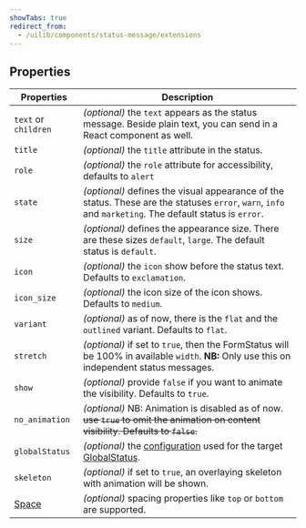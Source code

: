 ```yaml
---
showTabs: true
redirect_from:
  - /uilib/components/status-message/extensions
---
```


## Properties

| Properties                              | Description                                                                                                                                                             |
| --------------------------------------- | ----------------------------------------------------------------------------------------------------------------------------------------------------------------------- |
| `text` or `children`                    | _(optional)_ the `text` appears as the status message. Beside plain text, you can send in a React component as well.                                                    |
| `title`                                 | _(optional)_ the `title` attribute in the status.                                                                                                                       |
| `role`                                  | _(optional)_ the `role` attribute for accessibility, defaults to `alert`                                                                                                |
| `state`                                 | _(optional)_ defines the visual appearance of the status. These are the statuses `error`, `warn`, `info` and `marketing`. The default status is `error`.                |
| `size`                                  | _(optional)_ defines the appearance size. There are these sizes `default`, `large`. The default status is `default`.                                                    |
| `icon`                                  | _(optional)_ the `icon` show before the status text. Defaults to `exclamation`.                                                                                         |
| `icon_size`                             | _(optional)_ the icon size of the icon shows. Defaults to `medium`.                                                                                                     |
| `variant`                               | _(optional)_ as of now, there is the `flat` and the `outlined` variant. Defaults to `flat`.                                                                             |
| `stretch`                               | _(optional)_ if set to `true`, then the FormStatus will be 100% in available `width`. **NB:** Only use this on independent status messages.                             |
| `show`                                  | _(optional)_ provide `false` if you want to animate the visibility. Defaults to `true`.                                                                                 |
| `no_animation`                          | _(optional)_ NB: Animation is disabled as of now. ~~use `true` to omit the animation on content visibility. Defaults to `false`.~~                                      |
| `globalStatus`                          | _(optional)_ the [configuration](/uilib/components/global-status/properties/#configuration-object) used for the target [GlobalStatus](/uilib/components/global-status). |
| `skeleton`                              | _(optional)_ if set to `true`, an overlaying skeleton with animation will be shown.                                                                                     |
| [Space](/uilib/layout/space/properties) | _(optional)_ spacing properties like `top` or `bottom` are supported.                                                                                                   |
